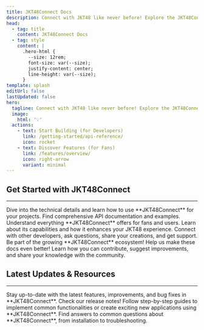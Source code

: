 ```yaml
---
title: JKT48Connect Docs
description: Connect with JKT48 like never before! Explore the JKT48Connect Docs – your guide to our APIs, tools, and community.
head:
  - tag: title
    content: JKT48Connect Docs
  - tag: style
    content: |
      .hero-html {
        --size: 12rem;
        font-size: var(--size);
        justify-content: center;
        line-height: var(--size);
      }
template: splash
editUrl: false
lastUpdated: false
hero:
  tagline: Connect with JKT48 like never before! Explore the JKT48Connect Docs – your guide to our APIs, tools, and community.
  image:
    html: '💡'
  actions:
    - text: Start Building (for Developers)
      link: /getting-started/api-reference/
      icon: rocket
    - text: Discover Features (for Fans)
      link: /features/overview/
      icon: right-arrow
      variant: minimal
---
```



## Get Started with JKT48Connect

---

<CardGrid stagger>
  <Card title="Start Building with Our API" icon="puzzle">
    Dive into the technical details and learn how to use **JKT48Connect** for your projects. Find comprehensive API documentation and examples.
  </Card>
  <Card title="Explore Core Features" icon="rocket">
    Understand everything **JKT48Connect** offers for fans and users. Learn about its capabilities and how it enhances your JKT48 experience.
  </Card>
  <Card title="Join Our Developer Community" icon="people">
    Connect with other developers, ask questions, share your creations, and get support. Be part of the growing **JKT48Connect** ecosystem!
  </Card>
  <Card title="Contribute to the Docs" icon="open-book">
    Help us make these docs even better! Learn how you can contribute, suggest improvements, and share your knowledge with the community.
  </Card>
</CardGrid>

## Latest Updates & Resources

---

<CardGrid stagger>
  <Card title="What's New?" icon="sparkles">
    Stay up-to-date with the latest features, improvements, and bug fixes in **JKT48Connect**. Check our release notes!
  </Card>
  <Card title="Tutorials & Guides" icon="pencil">
    Follow step-by-step guides to implement common functionalities or create exciting new applications using **JKT48Connect**.
  </Card>
  <Card title="Frequently Asked Questions (FAQ)" icon="question-mark">
    Find answers to common questions about **JKT48Connect**, from installation to troubleshooting.
  </Card>
</CardGrid>
